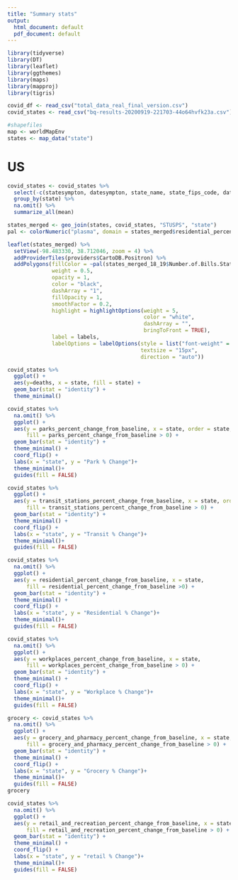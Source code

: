 ```yaml
---
title: "Summary stats"
output:
  html_document: default
  pdf_document: default
---
```


```r
library(tidyverse)
library(DT)
library(leaflet)
library(ggthemes)
library(maps)
library(mapproj)
library(tigris) 
```

```r
covid_df <- read_csv("total_data_real_final_version.csv")
covid_states <- read_csv("bq-results-20200919-221703-44o64hvfk23a.csv")

```


```r
#shapefiles
map <- worldMapEnv
states <- map_data("state")
```

# US

```r
covid_states <- covid_states %>%
  select(-c(statesympton, datesympton, state_name, state_fips_code, date)) %>%
  group_by(state) %>%
  na.omit() %>%
  summarize_all(mean)
```

```r
states_merged <- geo_join(states, covid_states, "STUSPS", "state") 
pal <- colorNumeric("plasma", domain = states_merged$residential_percent_change_from_baseline)
```

```r
leaflet(states_merged) %>%
  setView(-98.483330, 38.712046, zoom = 4) %>% 
  addProviderTiles(providers$CartoDB.Positron) %>%
  addPolygons(fillColor = ~pal(states_merged_18_19$Number.of.Bills.State), 
              weight = 0.5, 
              opacity = 1, 
              color = "black",
              dashArray = "1",
              fillOpacity = 1, 
              smoothFactor = 0.2, 
              highlight = highlightOptions(weight = 5, 
                                           color = "white",
                                           dashArray = "",
                                           bringToFront = TRUE),
              label = labels,
              labelOptions = labelOptions(style = list("font-weight" = "normal", padding = "3px 8px"),
                                          textsize = "15px", 
                                          direction = "auto"))
```

```r
covid_states %>%
  ggplot() +
  aes(y=deaths, x = state, fill = state) + 
  geom_bar(stat = "identity") +  
  theme_minimal()


```


```r
covid_states %>%
  na.omit() %>%
  ggplot() +
  aes(y = parks_percent_change_from_baseline, x = state, order = state, 
      fill = parks_percent_change_from_baseline > 0) + 
  geom_bar(stat = "identity") +  
  theme_minimal() +
  coord_flip() +
  labs(x = "state", y = "Park % Change")+
  theme_minimal()+
  guides(fill = FALSE)
```


```r
covid_states %>%
  ggplot() +
  aes(y = transit_stations_percent_change_from_baseline, x = state, order = state, 
      fill = transit_stations_percent_change_from_baseline > 0) + 
  geom_bar(stat = "identity") +  
  theme_minimal() +
  coord_flip() +
  labs(x = "state", y = "Transit % Change")+
  theme_minimal()+
  guides(fill = FALSE)
```


```r
covid_states %>%
  na.omit() %>%
  ggplot() +
  aes(y = residential_percent_change_from_baseline, x = state, 
      fill = residential_percent_change_from_baseline >0) + 
  geom_bar(stat = "identity") +  
  theme_minimal() +
  coord_flip() +
  labs(x = "state", y = "Residential % Change")+
  theme_minimal()+
  guides(fill = FALSE)
```

```r
covid_states %>%
  na.omit() %>%
  ggplot() +
  aes(y = workplaces_percent_change_from_baseline, x = state,
      fill = workplaces_percent_change_from_baseline > 0) + 
  geom_bar(stat = "identity") +  
  theme_minimal() +
  coord_flip() +
  labs(x = "state", y = "Workplace % Change")+
  theme_minimal()+
  guides(fill = FALSE)
```

```r
grocery <- covid_states %>%
  na.omit() %>%
  ggplot() +
  aes(y = grocery_and_pharmacy_percent_change_from_baseline, x = state,
      fill = grocery_and_pharmacy_percent_change_from_baseline > 0) + 
  geom_bar(stat = "identity") +  
  theme_minimal() +
  coord_flip() +
  labs(x = "state", y = "Grocery % Change")+
  theme_minimal()+
  guides(fill = FALSE)
grocery
```

```r
covid_states %>%
  na.omit() %>%
  ggplot() +
  aes(y = retail_and_recreation_percent_change_from_baseline, x = state,
      fill = retail_and_recreation_percent_change_from_baseline > 0) + 
  geom_bar(stat = "identity") +  
  theme_minimal() +
  coord_flip() +
  labs(x = "state", y = "retail % Change")+
  theme_minimal()+
  guides(fill = FALSE)

```


